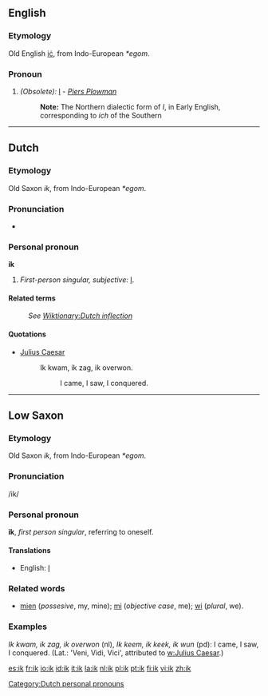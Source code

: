 ==English==
===Etymology===
Old English [[ic|iċ]], from Indo-European ''*egom''.
===Pronoun===
#''(Obsolete):'' [[I]] - ''[[Piers Plowman]]''
#:'''Note:''' The Northern dialectic form of ''I'', in Early English, corresponding to ''ich'' of the Southern

----
==Dutch==
[[Category:Dutch personal pronouns]]
===Etymology===
Old Saxon ''ik'', from Indo-European ''*egom''.

===Pronunciation===
* {{IPA|/ik/}}

===Personal pronoun===
'''ik'''

# ''First-person singular, subjective:'' [[I]].

====Related terms====
: ''See [[Wiktionary:Dutch inflection#Pronouns|Wiktionary:Dutch inflection]]''

====Quotations====
* [[w:Julius Caesar|Julius Caesar]]
*: Ik kwam, ik zag, ik overwon.
*:: I came, I saw, I conquered.

----

==Low Saxon ==

=== Etymology ===
Old Saxon ''ik'', from Indo-European ''*egom''.

=== Pronunciation ===
/ik/

===Personal pronoun===
'''ik''', ''first person singular'', referring to oneself.

==== Translations ====
* English: [[I]]

===Related words===
* [[mien]] (''possesive'', my, mine); [[mi]] (''objective case'', me); [[wi]] (''plural'', we).

=== Examples ===

''Ik kwam, ik zag, ik overwon'' (nl), ''Ik keem, ik keek, ik wun'' (pd): I came, I saw, I conquered. (Lat.: 'Veni, Vidi, Vici', attributed to [[w:Julius Caesar]].)

[[es:ik]]
[[fr:ik]]
[[io:ik]]
[[id:ik]]
[[it:ik]]
[[la:ik]]
[[nl:ik]]
[[pl:ik]]
[[pt:ik]]
[[fi:ik]]
[[vi:ik]]
[[zh:ik]]